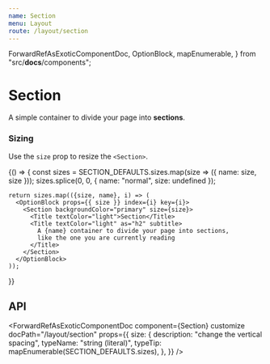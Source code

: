```yaml
---
name: Section
menu: Layout
route: /layout/section
---
```



  ForwardRefAsExoticComponentDoc,
  OptionBlock,
  mapEnumerable,
} from "src/__docs__/components";

# Section

A simple container to divide your page into **sections**.

<Playground>
  <Section>
    <Title>Section</Title>
    <Title as="h2" subtitle>
      A simple container to divide your page into <strong>sections</strong>,
      like the one you are currently reading
    </Title>
  </Section>
</Playground>

### Sizing

Use the `size` prop to resize the `<Section>`.

<Playground>
  {() => {
    const sizes = SECTION_DEFAULTS.sizes.map(size => ({ name: size, size }));
    sizes.splice(0, 0, { name: "normal", size: undefined });

    return sizes.map(({size, name}, i) => (
      <OptionBlock props={{ size }} index={i} key={i}>
        <Section backgroundColor="primary" size={size}>
          <Title textColor="light">Section</Title>
          <Title textColor="light" as="h2" subtitle>
            A {name} container to divide your page into sections,
            like the one you are currently reading
          </Title>
        </Section>
      </OptionBlock>
    ));

}}

</Playground>

## API

<ForwardRefAsExoticComponentDoc
  component={Section}
  customize
  docPath="/layout/section"
  props={{
    size: {
      description: "change the vertical spacing",
      typeName: "string (literal)",
      typeTip: mapEnumerable(SECTION_DEFAULTS.sizes),
    },
  }}
/>
